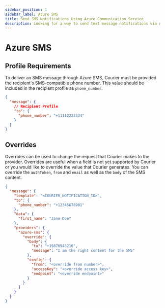 ```yaml
---
sidebar_position: 1
sidebar_label: Azure SMS
title: Send SMS Notifications Using Azure Communication Service
description: Looking for a way to send text message notifications via Azure? This step-by-step tutorial will show you how to integrate Azure Communication Service SMS API the easy way.
---
```


# Azure SMS

## Profile Requirements

To deliver an SMS message through Azure SMS, Courier must be provided the recipient's SMS-compatible phone number. This value should be included in the recipient profile as `phone_number`.

```json title=JSON
{
  "message": {
    // Recipient Profile
    "to": {
      "phone_number": "+11112223334"
    }
  }
}
```

## Overrides

Overrides can be used to change the request that Courier makes to the provider. Overrides are useful when a field is not yet supported by Courier or you would like to override the value that Courier generates. You can override the `authToken`, `from` and `email` as well as the `body` of the SMS content.

```json title=JSON
{
  "message": {
    "template": "<COURIER_NOTIFICATION_ID>",
    "to": {
      "phone_number": "+12345678901"
    },
    "data": {
      "first_name": "Jane Doe"
    },
    "providers": {
      "azure-sms": {
        "override": {
          "body": {
            "to": "+19876543210",
            "message": "I am the right content for the SMS"
          },
          "config": {
            "from": "<override from number>",
            "accessKey": "<override access key>",
            "endpoint": "<override endpoint>"
          }
        }
      }
    }
  }
}
```
